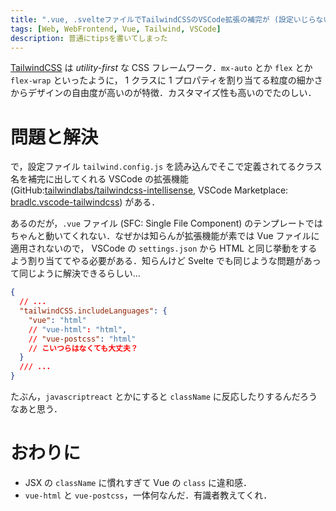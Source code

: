 ```yaml
---
title: ".vue, .svelteファイルでTailwindCSSのVSCode拡張の補完が (設定いじらないと) 出ない"
tags: [Web, WebFrontend, Vue, Tailwind, VSCode]
description: 普通にtipsを書いてしまった
---
```


[TailwindCSS](https://tailwindcss.com) は _utility-first_ な CSS フレームワーク．`mx-auto` とか `flex` とか `flex-wrap` といったように，
1 クラスに 1 プロパティを割り当てる粒度の細かさからデザインの自由度が高いのが特徴．カスタマイズ性も高いのでたのしい．

# 問題と解決

で，設定ファイル `tailwind.config.js` を読み込んでそこで定義されてるクラス名を補完に出してくれる VSCode の拡張機能
(GitHub:[tailwindlabs/tailwindcss-intellisense](https://github.com/tailwindlabs/tailwindcss-intellisense),
VSCode Marketplace: [bradlc.vscode-tailwindcss](https://marketplace.visualstudio.com/items?itemName=bradlc.vscode-tailwindcss)) がある．

あるのだが，`.vue` ファイル (SFC: Single File Component) のテンプレートではちゃんと動いてくれない．なぜかは知らんが拡張機能が素では Vue ファイルに適用されないので，
VSCode の `settings.json` から HTML と同じ挙動をするよう割り当ててやる必要がある．知らんけど Svelte でも同じような問題があって同じように解決できるらしい…

```json
{
  // ...
  "tailwindCSS.includeLanguages": {
    "vue": "html"
    // "vue-html": "html",
    // "vue-postcss": "html"
    // こいつらはなくても大丈夫？
  }
  /// ...
}
```

たぶん，`javascriptreact` とかにすると `className` に反応したりするんだろうなあと思う．

# おわりに

- JSX の `className` に慣れすぎて Vue の `class` に違和感．
- `vue-html` と `vue-postcss`，一体何なんだ．有識者教えてくれ．
